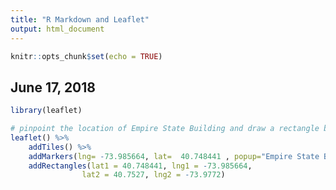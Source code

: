 ---
title: "R Markdown and Leaflet"
output: html_document
---

```{r setup, include=FALSE}
knitr::opts_chunk$set(echo = TRUE)
```

## June 17, 2018 

```{r echo = TRUE}
library(leaflet)

# pinpoint the location of Empire State Building and draw a rectangle between it and grand central
leaflet() %>%
    addTiles() %>%  
    addMarkers(lng= -73.985664, lat=  40.748441	, popup="Empire State Building, New York, NY") %>%
    addRectangles(lat1 = 40.748441, lng1 = -73.985664, 
                lat2 = 40.7527, lng2 = -73.9772)

```
